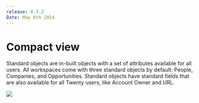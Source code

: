 ---
release: 0.3.2
Date: May 6th 2024
---

# Compact view


Standard objects are in-built objects with a set of attributes available for all users. All workspaces come with three standard objects by default: People, Companies, and Opportunities. Standard objects have standard fields that are also available for all Twenty users, like Account Owner and URL.

![](/images/user-guide/view-all-objects-light.png)